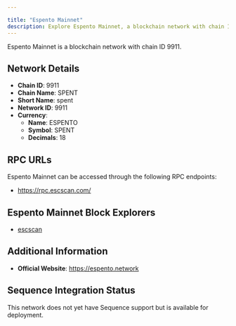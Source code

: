 ```yaml
---

title: "Espento Mainnet"
description: Explore Espento Mainnet, a blockchain network with chain ID 9911. Learn about its native currency, ESPENTO, and how to interact with the network.
---
```




Espento Mainnet is a blockchain network with chain ID 9911.

## Network Details

- **Chain ID**: 9911
- **Chain Name**: SPENT
- **Short Name**: spent
- **Network ID**: 9911
- **Currency**: 
  - **Name**: ESPENTO
  - **Symbol**: SPENT
  - **Decimals**: 18

## RPC URLs

Espento Mainnet can be accessed through the following RPC endpoints:

- https://rpc.escscan.com/

## Espento Mainnet Block Explorers

- [escscan](https://escscan.com)

## Additional Information

- **Official Website**: https://espento.network

## Sequence Integration Status

This network does not yet have Sequence support but is available for deployment.
